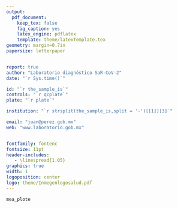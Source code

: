 ```yaml
---
output: 
  pdf_document:
    keep_tex: false
    fig_caption: yes
    latex_engine: pdflatex
    template: theme/latexTemplate.tex
geometry: margin=0.7in
papersize: letterpaper


report: true
author: "Laboratorio diagnóstico SaR-CoV-2"
date: "`r Sys.time()`"

id: "`r the_sample_is`"
controls: "`r qcplate`"
plate: "`r plate`"

institution: "`r strsplit(the_sample_is,split = '-')[[1]][3]`"

email: "juan@perez.gob.mx"
web: "www.laboratorio.gob.mx"


fontfamily: fontenc
fontsize: 11pt
header-includes:
   - \linespread{1.05}
graphics: true
width: 1
logoposition: center
logo: theme/Inmegenlogosalud.pdf
---
```


```r


mea_plote


```
